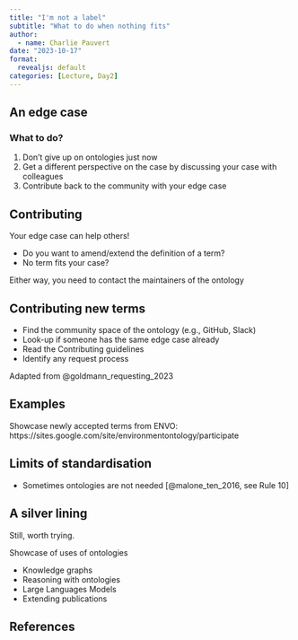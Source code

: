 ```yaml
---
title: "I'm not a label"
subtitle: "What to do when nothing fits"
author:
  - name: Charlie Pauvert
date: "2023-10-17"
format:
  revealjs: default
categories: [Lecture, Day2]
---
```



## An edge case

### What to do?

::: .incremental
1.  Don't give up on ontologies just now
2.  Get a different perspective on the case by discussing your case with colleagues
3.  Contribute back to the community with your edge case
:::


## Contributing

Your edge case can help others!

-   Do you want to amend/extend the definition of a term?
-   No term fits your case?

Either way, you need to contact the [maintainers]{.orange} of the ontology


## Contributing new terms

-   Find the community space of the ontology (e.g., GitHub, Slack)
-   Look-up if someone has the same edge case already
-   Read the Contributing guidelines
-   Identify any request process

::: aside
Adapted from @goldmann_requesting_2023
:::


## Examples

Showcase newly accepted terms from ENVO: https://sites.google.com/site/environmentontology/participate


## Limits of standardisation

-   Sometimes ontologies are not needed [@malone_ten_2016, see Rule 10]

## A silver lining

Still, worth trying.

Showcase of uses of ontologies

-   Knowledge graphs
-   Reasoning with ontologies
-   Large Languages Models
-   Extending publications

## References
